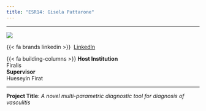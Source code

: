 ```yaml
---
title: "ESR14: Gisela Pattarone"
---
```


---

:::{layout="[30, 60, 50]" .profile-text}

![](../assets/esr_pictures/gisela_square.png){.img-profile}

{{< fa brands linkedin >}}\  [LinkedIn](https://www.linkedin.com/in/giselapattarone)<br>


{{< fa building-columns >}} **Host Institution** <br> Firalis <br>
**Supervisor** <br> Hueseyin Firat

::: 

---

**Project Title**: *A novel multi-parametric diagnostic tool for diagnosis of vasculitis*